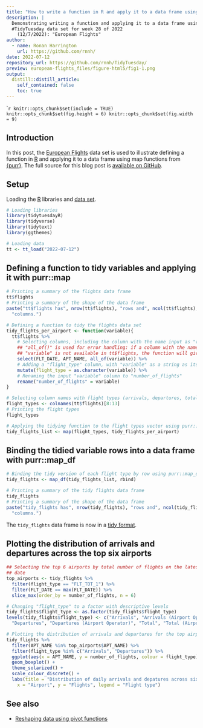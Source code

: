 ```yaml
---
title: "How to write a function in R and apply it to a data frame using map functions from {purr}"
description: |
  Demonstrating writing a function and applying it to a data frame using the
  #TidyTuesday data set for week 28 of 2022
    (12/7/2022): "European Flights"
author:
  - name: Ronan Harrington
    url: https://github.com/rnnh/
date: 2022-07-12
repository_url: https://github.com/rnnh/TidyTuesday/
preview: european-flights_files/figure-html5/fig1-1.png
output:
  distill::distill_article:
    self_contained: false
    toc: true
---
```



````r
knitr::opts_chunk$set(include = TRUE)
knitr::opts_chunk$set(fig.height = 6)
knitr::opts_chunk$set(fig.width = 9)
```

## Introduction

In this post, the [European Flights](https://github.com/rfordatascience/tidytuesday/blob/master/data/2022/2022-07-12/readme.md) data set is used to illustrate defining a function in [R](https://www.r-project.org/) and applying it to a data frame using map functions from [{purr}](https://www.r-project.org/).
The full source for this blog post is [available on GitHub](https://github.com/rnnh/TidyTuesday).

## Setup

Loading the [R](https://www.r-project.org/) libraries and
[data set](https://github.com/rfordatascience/tidytuesday/blob/master/data/2022/2022-07-12/readme.md).

```r
# Loading libraries
library(tidytuesdayR)
library(tidyverse)
library(tidytext)
library(ggthemes)

# Loading data
tt <- tt_load("2022-07-12")
```

## Defining a function to tidy variables and applying it with purr::map

```r
# Printing a summary of the flights data frame
tt$flights
# Printing a summary of the shape of the data frame
paste("tt$flights has", nrow(tt$flights), "rows and", ncol(tt$flights),
  "columns.")

# Defining a function to tidy the flights data set
tidy_flights_per_airport <- function(variable){
  tt$flights %>% 
    # Selecting columns, including the column with the name input as "variable"
    ## "all_of()" is used for error handling: if a column with the name matching
    ## "variable" is not available in tt$flights, the function will give an error
    select(FLT_DATE, APT_NAME, all_of(variable)) %>% 
    # Adding a "flight_type" column, with "variable" as a string as its value
    mutate(flight_type = as.character(variable)) %>% 
    # Renaming the input "variable" column to "number_of_flights"
    rename("number_of_flights" = variable)
}

# Selecting column names with flight types (arrivals, departures, total flights)
flight_types <- colnames(tt$flights)[8:13]
# Printing the flight types
flight_types

# Applying the tidying function to the flight types vector using purr::map()
tidy_flights_list <- map(flight_types, tidy_flights_per_airport)
```

## Binding the tidied variable rows into a data frame with purr::map_df

```r
# Binding the tidy version of each flight type by row using purr::map_df
tidy_flights <- map_df(tidy_flights_list, rbind)

# Printing a summary of the tidy flights data frame
tidy_flights
# Printing a summary of the shape of the data frame
paste("tidy_flights has", nrow(tidy_flights), "rows and", ncol(tidy_flights),
  "columns.")
```

The `tidy_flights` data frame is now in a [tidy format](https://tidyr.tidyverse.org/articles/tidy-data.html).

## Plotting the distribution of arrivals and departures across the top six airports

```r
## Selecting the top 6 airports by total number of flights on the latest flight
## date
top_airports <- tidy_flights %>%
  filter(flight_type == "FLT_TOT_1") %>%
  filter(FLT_DATE == max(FLT_DATE)) %>%
  slice_max(order_by = number_of_flights, n = 6)

# Changing "flight_type" to a factor with descriptive levels
tidy_flights$flight_type <- as.factor(tidy_flights$flight_type)
levels(tidy_flights$flight_type) <- c("Arrivals", "Arrivals (Airport Operator)",
  "Departures", "Departures (Airport Operator)", "Total", "Total (Airport Operator")

# Plotting the distribution of arrivals and departures for the top airports
tidy_flights %>%
  filter(APT_NAME %in% top_airports$APT_NAME) %>%
  filter(flight_type %in% c("Arrivals", "Departures")) %>%
  ggplot(aes(x = APT_NAME, y = number_of_flights, colour = flight_type)) +
  geom_boxplot() +
  theme_solarized() +
  scale_colour_discrete() +
  labs(title = "Distribution of daily arrivals and depatures across six airports",
    x = "Airport", y = "Flights", legend = "Flight type")
```

## See also

- [Reshaping data using pivot functions](https://tidytuesday.netlify.app/posts/2022-07-05-sf-rents/)